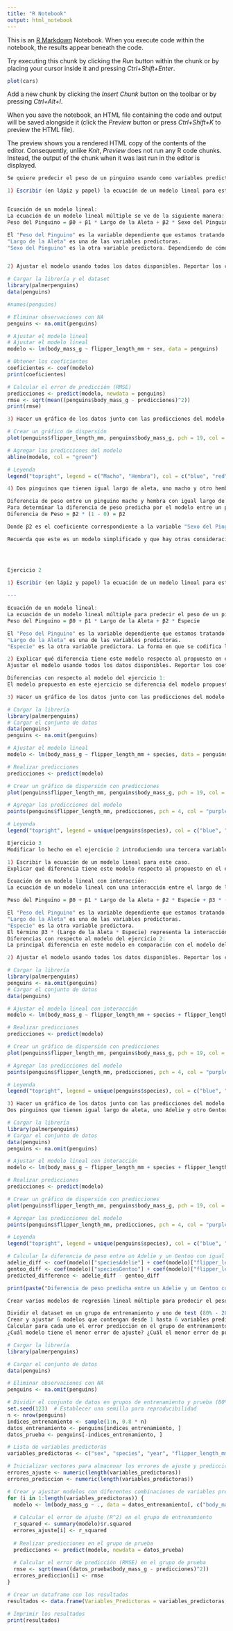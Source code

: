 ```yaml
---
title: "R Notebook"
output: html_notebook
---
```


This is an [R Markdown](http://rmarkdown.rstudio.com) Notebook. When you execute code within the notebook, the results appear beneath the code. 

Try executing this chunk by clicking the *Run* button within the chunk or by placing your cursor inside it and pressing *Ctrl+Shift+Enter*. 

```r
plot(cars)
```

Add a new chunk by clicking the *Insert Chunk* button on the toolbar or by pressing *Ctrl+Alt+I*.

When you save the notebook, an HTML file containing the code and output will be saved alongside it (click the *Preview* button or press *Ctrl+Shift+K* to preview the HTML file).

The preview shows you a rendered HTML copy of the contents of the editor. Consequently, unlike *Knit*, *Preview* does not run any R code chunks. Instead, the output of the chunk when it was last run in the editor is displayed.



```r



Se quiere predecir el peso de un pinguino usando como variables predictoras el largo de la aleta y el sexo del pinguino.

1) Escribir (en lápiz y papel) la ecuación de un modelo lineal para este caso. ¿Qué unidades tienen las variables y cómo se codifica la variable “sexo del pinguino”?


Ecuación de un modelo lineal:
La ecuación de un modelo lineal múltiple se ve de la siguiente manera:
Peso del Pinguino = β0 + β1 * Largo de la Aleta + β2 * Sexo del Pinguino

El "Peso del Pinguino" es la variable dependiente que estamos tratando de predecir.
"Largo de la Aleta" es una de las variables predictoras.
"Sexo del Pinguino" es la otra variable predictora. Dependiendo de cómo esté codificada, puede tomar diferentes valores, por ejemplo, 0 para macho y 1 para hembra.



```



```r
2) Ajustar el modelo usando todos los datos disponibles. Reportar los coeficientes encontrados y calcular el error de predicción.

```



```r
# Cargar la librería y el dataset
library(palmerpenguins)
data(penguins)

#names(penguins)

# Eliminar observaciones con NA
penguins <- na.omit(penguins)

# Ajustar el modelo lineal
# Ajustar el modelo lineal
modelo <- lm(body_mass_g ~ flipper_length_mm + sex, data = penguins)

# Obtener los coeficientes
coeficientes <- coef(modelo)
print(coeficientes)

# Calcular el error de predicción (RMSE)
predicciones <- predict(modelo, newdata = penguins)
rmse <- sqrt(mean((penguins$body_mass_g - predicciones)^2))
print(rmse)


```


```r
3) Hacer un gráfico de los datos junto con las predicciones del modelo.

```

```r
# Crear un gráfico de dispersión
plot(penguins$flipper_length_mm, penguins$body_mass_g, pch = 19, col = ifelse(penguins$sex == "Male", "blue", "red"), main = "Peso de Pinguinos vs. Largo de la Aleta", xlab = "Largo de la Aleta", ylab = "Peso del Pinguino")

# Agregar las predicciones del modelo
abline(modelo, col = "green")

# Leyenda
legend("topright", legend = c("Macho", "Hembra"), col = c("blue", "red"), pch = 19)

```


```r
4) Dos pinguinos que tienen igual largo de aleta, uno macho y otro hembra, ¿qué diferencia de peso predice el modelo que tendrán?

```



```r
Diferencia de peso entre un pinguino macho y hembra con igual largo de aleta:
Para determinar la diferencia de peso predicha por el modelo entre un pinguino macho y una hembra con el mismo largo de aleta, simplemente inserta los valores correspondientes en la ecuación del modelo. Si la variable "Sexo del Pinguino" está codificada como 0 para macho y 1 para hembra, la diferencia de peso predicha sería:
Diferencia de Peso = β2 * (1 - 0) = β2

Donde β2 es el coeficiente correspondiente a la variable "Sexo del Pinguino" en el modelo. Puedes obtener este valor de los coeficientes del modelo que calculaste en el paso 1.

Recuerda que este es un modelo simplificado y que hay otras consideraciones a tener en cuenta en un análisis real, como la significancia estadística de los coeficientes y la calidad del ajuste del modelo.





```


```r
Ejercicio 2

1) Escribir (en lápiz y papel) la ecuación de un modelo lineal para este caso. ¿Cómo se codifica la variable “especie”?
  
---

Ecuación de un modelo lineal:
La ecuación de un modelo lineal múltiple para predecir el peso de un pingüino usando el largo de la aleta y la especie como variables predictoras sería:
Peso del Pinguino = β0 + β1 * Largo de la Aleta + β2 * Especie

El "Peso del Pinguino" es la variable dependiente que estamos tratando de predecir.
"Largo de la Aleta" es una de las variables predictoras.
"Especie" es la otra variable predictora. La forma en que se codifica la variable "Especie" dependerá de cómo esté representada en el conjunto de datos. Esto podría ser una codificación numérica, donde cada especie tiene un número único asignado, o una codificación de tipo "dummy" (variables binarias) donde cada especie se representa como una variable binaria separada.


```
```r
2) Explicar qué diferencia tiene este modelo respecto al propuesto en el ejercicio 1
Ajustar el modelo usando todos los datos disponibles. Reportar los coeficientes encontrados y calcular el error de predicción.

```

```r
Diferencias con respecto al modelo del ejercicio 1:
El modelo propuesto en este ejercicio se diferencia del modelo propuesto en el ejercicio 1 en términos de las variables predictoras. En el ejercicio 1, se utilizó el sexo del pingüino como variable predictora, mientras que en este ejercicio se utiliza la especie del pingüino como variable predictora. Esto significa que el modelo tratará de determinar cómo el peso del pingüino está relacionado con el largo de la aleta y la especie del pingüino en lugar de su sexo. Además, la codificación de la variable "Especie" puede ser diferente de la codificación del "Sexo" en términos de cómo se representan las categorías.


```

```r
3) Hacer un gráfico de los datos junto con las predicciones del modelo.

```

```r
# Cargar la librería
library(palmerpenguins)
# Cargar el conjunto de datos
data(penguins)
penguins <- na.omit(penguins)

# Ajustar el modelo lineal
modelo <- lm(body_mass_g ~ flipper_length_mm + species, data = penguins)

# Realizar predicciones
predicciones <- predict(modelo)

# Crear un gráfico de dispersión con predicciones
plot(penguins$flipper_length_mm, penguins$body_mass_g, pch = 19, col = ifelse(penguins$species == "Adelie", "blue", ifelse(penguins$species == "Chinstrap", "red", "green")), main = "Peso de Pinguinos vs. Largo de la Aleta", xlab = "Largo de la Aleta", ylab = "Peso del Pinguino")

# Agregar las predicciones del modelo
points(penguins$flipper_length_mm, predicciones, pch = 4, col = "purple")

# Leyenda
legend("topright", legend = unique(penguins$species), col = c("blue", "red", "green"), pch = c(19, 19, 4))

```


```r
Ejercicio 3
Modificar lo hecho en el ejercicio 2 introduciendo una tercera variable predictora que sea la “interacción” entre el la aleta y la especie.

1) Escribir la ecuación de un modelo lineal para este caso.
Explicar qué diferencia tiene este modelo respecto al propuesto en el ejercicio 2.

```


```r
Ecuación de un modelo lineal con interacción:
La ecuación de un modelo lineal con una interacción entre el largo de la aleta y la especie se ve de la siguiente manera:

Peso del Pinguino = β0 + β1 * Largo de la Aleta + β2 * Especie + β3 * (Largo de la Aleta * Especie)

El "Peso del Pinguino" es la variable dependiente que estamos tratando de predecir.
"Largo de la Aleta" es una de las variables predictoras.
"Especie" es la otra variable predictora.
El término β3 * (Largo de la Aleta * Especie) representa la interacción entre el largo de la aleta y la especie.
Diferencias con respecto al modelo del ejercicio 2:
La principal diferencia en este modelo en comparación con el modelo del ejercicio 2 es la introducción de la interacción entre el largo de la aleta y la especie. En el ejercicio 2, el modelo consideraba el efecto independiente del largo de la aleta y la especie en el peso del pingüino. En este nuevo modelo, se explora cómo la relación entre el largo de la aleta y el peso puede variar según la especie del pingüino. La interacción permite capturar cómo la longitud de la aleta puede influir en el peso de manera diferente para diferentes especies.


```

```r
2) Ajustar el modelo usando todos los datos disponibles. Reportar los coeficientes encontrados y calcular el error de predicción.

```

```r
# Cargar la librería
library(palmerpenguins)
penguins <- na.omit(penguins)
# Cargar el conjunto de datos
data(penguins)

# Ajustar el modelo lineal con interacción
modelo <- lm(body_mass_g ~ flipper_length_mm + species + flipper_length_mm * species, data = penguins)

# Realizar predicciones
predicciones <- predict(modelo)

# Crear un gráfico de dispersión con predicciones
plot(penguins$flipper_length_mm, penguins$body_mass_g, pch = 19, col = ifelse(penguins$species == "Adelie", "blue", ifelse(penguins$species == "Chinstrap", "red", "green")), main = "Peso de Pinguinos vs. Largo de la Aleta", xlab = "Largo de la Aleta", ylab = "Peso del Pinguino")

# Agregar las predicciones del modelo
points(penguins$flipper_length_mm, predicciones, pch = 4, col = "purple")

# Leyenda
legend("topright", legend = unique(penguins$species), col = c("blue", "red", "green"), pch = c(19, 19, 4))

```


```r
3) Hacer un gráfico de los datos junto con las predicciones del modelo.
Dos pinguinos que tienen igual largo de aleta, uno Adelie y otro Gentoo, ¿qué diferencia de peso predice el modelo que tendrán?

```

```r
# Cargar la librería
library(palmerpenguins)
# Cargar el conjunto de datos
data(penguins)
penguins <- na.omit(penguins)

# Ajustar el modelo lineal con interacción
modelo <- lm(body_mass_g ~ flipper_length_mm + species + flipper_length_mm * species, data = penguins)

# Realizar predicciones
predicciones <- predict(modelo)

# Crear un gráfico de dispersión con predicciones
plot(penguins$flipper_length_mm, penguins$body_mass_g, pch = 19, col = ifelse(penguins$species == "Adelie", "blue", ifelse(penguins$species == "Chinstrap", "red", "green")), main = "Peso de Pinguinos vs. Largo de la Aleta", xlab = "Largo de la Aleta", ylab = "Peso del Pinguino")

# Agregar las predicciones del modelo
points(penguins$flipper_length_mm, predicciones, pch = 4, col = "purple")

# Leyenda
legend("topright", legend = unique(penguins$species), col = c("blue", "red", "green"), pch = c(19, 19, 4))

# Calcular la diferencia de peso entre un Adelie y un Gentoo con igual "Largo de la Aleta" (por ejemplo, 190 mm)
adelie_diff <- coef(modelo)["speciesAdelie"] + coef(modelo)["flipper_length_mm:speciesAdelie"] * 190
gentoo_diff <- coef(modelo)["speciesGentoo"] + coef(modelo)["flipper_length_mm:speciesGentoo"] * 190
predicted_difference <- adelie_diff - gentoo_diff

print(paste("Diferencia de peso predicha entre un Adelie y un Gentoo con igual largo de aleta (190 mm):", round(predicted_difference, 2), "gramos"))

```



```r
Crear varios modelos de regresión lineal múltiple para predecir el peso de un pinguino en base a varias variables predictoras.

Dividir el dataset en un grupo de entrenamiento y uno de test (80% - 20%).
Crear y ajustar 6 modelos que contengan desde 1 hasta 6 variables predictoras sumando en cada modelo una variable nueva. Las 6 variables son: sexo, especie, año de la expedición, largo de la aleta, largo del pico, ancho del pico.
Calcular para cada uno el error predicción en el grupo de entrenamiento y en el grupo de test.
¿Cuál modelo tiene el menor error de ajuste? ¿Cuál el menor error de predicción?

```
```r
# Cargar la librería
library(palmerpenguins)

# Cargar el conjunto de datos
data(penguins)

# Eliminar observaciones con NA
penguins <- na.omit(penguins)

# Dividir el conjunto de datos en grupos de entrenamiento y prueba (80% - 20%)
set.seed(123)  # Establecer una semilla para reproducibilidad
n <- nrow(penguins)
indices_entrenamiento <- sample(1:n, 0.8 * n)
datos_entrenamiento <- penguins[indices_entrenamiento, ]
datos_prueba <- penguins[-indices_entrenamiento, ]

# Lista de variables predictoras
variables_predictoras <- c("sex", "species", "year", "flipper_length_mm", "bill_length_mm", "bill_depth_mm")

# Inicializar vectores para almacenar los errores de ajuste y predicción
errores_ajuste <- numeric(length(variables_predictoras))
errores_prediccion <- numeric(length(variables_predictoras))

# Crear y ajustar modelos con diferentes combinaciones de variables predictoras
for (i in 1:length(variables_predictoras)) {
  modelo <- lm(body_mass_g ~ ., data = datos_entrenamiento[, c("body_mass_g", variables_predictoras[1:i])])
  
  # Calcular el error de ajuste (R^2) en el grupo de entrenamiento
  r_squared <- summary(modelo)$r.squared
  errores_ajuste[i] <- r_squared
  
  # Realizar predicciones en el grupo de prueba
  predicciones <- predict(modelo, newdata = datos_prueba)
  
  # Calcular el error de predicción (RMSE) en el grupo de prueba
  rmse <- sqrt(mean((datos_prueba$body_mass_g - predicciones)^2))
  errores_prediccion[i] <- rmse
}

# Crear un dataframe con los resultados
resultados <- data.frame(Variables_Predictoras = variables_predictoras, Error_de_Ajuste = errores_ajuste, Error_de_Prediccion = errores_prediccion)

# Imprimir los resultados
print(resultados)

```


